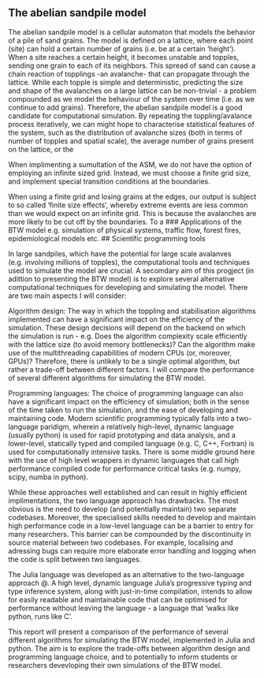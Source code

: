 ## The abelian sandpile model
The abelian sandpile model is a cellular automaton that models the behavior of a pile of sand grains. The model is defined on a lattice, where each point (site) can hold a certain number of grains (i.e. be at a certain 'height'). When a site reaches a certain height, it becomes unstable and topples, sending one grain to each of its neighbors. This spread of sand can cause a chain reaction of topplings -an avalanche- that can propagate through the lattice. While each topple is simple and deterministic, predicting the size and shape of the avalanches on a large lattice can be non-trivial - a problem compounded as we model the behaviour of the system over time (i.e. as we continue to add grains). Therefore, the abelian sandpile model is a good candidate for computational simulation. By repeating the toppling/avalance process iteratively, we can might hope to characterise statistical features of the system, such as the distribution of avalanche sizes (both in terms of number of topples and spatial scale), the average number of grains present on the lattice, or the 

When implimenting a sumultation of the ASM, we do not have the option of employing an infinite sized grid. Instead, we must choose a finite grid size, and implement special transition conditions at the boundaries. 

When using a finite grid and losing grains at the edges, our output is subject to so called 'finite size effects', whereby extreme events are less common than we would expect on an infinite grid. This is because the avalanches are more likely to be cut off by the boundaries. 
To a
### Applications of the BTW model
    e.g. simulation of physical systems, traffic flow, forest fires, epidemiological models etc.
## Scientific programming tools

In large sandpiles, which have the potential for large scale avalanves (e.g. involving millions of topples), the computational tools and techniques used to simulate the model are crucial. A secomdary aim of this progject (in adittion to presenting the BTW model) is to explore several alternative computational techniques for developing and simulating the model. There are two main aspects I will consider:

Algorithm design: The way in which the toppling and stabilisation algorithms implemented can have a significant impact on the efficiency of the simulation. These design decisions will depend on the backend on which the simulation is run - e.g. Does the algorithm complexity scale efficiently with the lattice size (to avoid memory bottlenecks)? Can the algorithm make use of the multithreading capabilities of modern CPUs (or, moreover, GPUs)?  Therefore, there is unlikely to be a single optimal algorithm, but rather a trade-off between different factors. I will compare the performance of several different algorithms for simulating the BTW model.

Programming languages: The choice of programming language can also have a significant impact on the efficiency of simulation; both in the sense  of the time taken to run the simulation, and the ease of developing and maintaining code. Modern scientific programming typically falls into a two-language paridigm, wherein a relatively high-level, dynamic language (usually python) is used for rapid prototyping and data analysis, and a lower-level, statically typed and compiled language (e.g. C, C++, Fortran) is used for computationally intensive tasks. There is some middle ground here with the use of high level wrappers in dynamic languages that call high performance compiled code for performance critical tasks (e.g. numpy, scipy, numba in python).

While these approaches well established and can result in highly efficient implimentations, the two language approach has drawbacks. The most obvious is the need to develop (and potentially maintain) two separate codebases. Moreover, the specialised skills needed to develop and maintain high performance code in a low-level language can be a barrier to entry for many researchers. This barrier can be compounded by the discontinuity in source material between two codebases. For example, localising and adressing bugs can require more elaborate error handling and logging when the code is split between two languages.

The Julia language was developed as an alternative to the two-language approach @. A high level, dynamic language Julia's progressive typing and type inference system, along with just-in-time compilation, intends to allow for easily readable and maintainable code that can be optimised for performance without leaving the language - a language that 'walks like python, runs like C'.

This report will present a comparison of the performance of several different algorithms for simulating the BTW model, implemented in Julia and python. The aim is to explore the trade-offs between algorithm design and programming language choice, and to potentially to inform students or researchers devevloping their own simulations of the BTW model.

